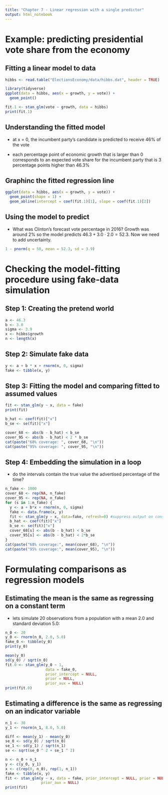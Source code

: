 ```yaml
---
title: "Chapter 7 - Linear regression with a single predictor"
output: html_notebook
---
```


# Example: predicting presidential vote share from the economy

## Fitting a linear model to data

```r
hibbs <- read.table("ElectionsEconomy/data/hibbs.dat", header = TRUE)

library(tidyverse)
ggplot(data = hibbs, aes(x = growth, y = vote)) +
  geom_point()

fit.1 <- stan_glm(vote ~ growth, data = hibbs)
print(fit.1)
```

## Understanding the fitted model

* at x = 0, the incumbent party's candidate is predicted to receive 46% of the vote

* each percentage point of economic growth that is larger than 0 corresponds to an expected vote share for the incumbent party that is 3 percentage points higher than 46.3%

## Graphinc the fitted regression line

```r
ggplot(data = hibbs, aes(x = growth, y = vote)) +
  geom_point(shape = 1) +
  geom_abline(intercept = coef(fit.1)[1], slope = coef(fit.1)[2])
```

## Using the model to predict

* What was Clinton's forecast vote percentage in 2016? Growth was around 2% so the model predicts $46.3 + 3.0 \cdot 2.0 = 52.3$. Now we need to add uncertainty.

```r
1 - pnorm(q = 50, mean = 52.3, sd = 3.9)
```

# Checking the model-fitting procedure using fake-data simulation

## Step 1: Creating the pretend world

```r
a <- 46.3
b <- 3.0
sigma <- 3.9
x <- hibbs$growth
n <- length(x)
```

## Step 2: Simulate fake data

```r
y <- a + b * x + rnorm(n, 0, sigma)
fake <- tibble(x, y)
```

## Step 3: Fitting the model and comparing fitted to assumed values

```r
fit <- stan_glm(y ~ x, data = fake)
print(fit)

b_hat <- coef(fit)["x"]
b_se <- se(fit)["x"]

cover_68 <- abs(b - b_hat) < b_se
cover_95 <- abs(b - b_hat) < 2 * b_se
cat(paste("68% coverage: ", cover_68, "\n"))
cat(paste("95% coverage: ", cover_95, "\n"))
```

## Step 4: Embedding the simulation in a loop

* do the intervals contain the true value the advertised percentage of the time?

```r
n_fake <- 1000  
cover_68 <- rep(NA, n_fake)  
cover_95 <- rep(NA, n_fake)  
for (s in 1:n_fake) {  
  y <- a + b*x + rnorm(n, 0, sigma)  
  fake <- data.frame(x, y)  
  fit <- stan_glm(y ~ x, data=fake, refresh=0) #suppress output on console  
  b_hat <- coef(fit)["x"]  
  b_se <- se(fit)["x"]  
  cover_68[s] <- abs(b - b_hat) < b_se  
  cover_95[s] <- abs(b - b_hat) < 2*b_se  
}  
cat(paste("68% coverage:", mean(cover_68), "\n"))  
cat(paste("95% coverage:", mean(cover_95), "\n")) 
```

# Formulating comparisons as regression models

## Estimating the mean is the same as regressing on a constant term

* lets simulate 20 observations from a population with a mean 2.0 and standard deviation 5.0:

```r
n_0 <- 20
y_0 <- rnorm(n_0, 2.0, 5.0)
fake_0 <- tibble(y_0)
print(y_0)

mean(y_0)
sd(y_0) / sqrt(n_0)
fit.0 <- stan_glm(y_0 ~ 1, 
                  data = fake_0,
                  prior_intercept = NULL,
                  prior = NULL, 
                  prior_aux = NULL)
print(fit.0)
```

## Estimating a difference is the same as regressing on an indicator variable

```r
n_1 <- 30
y_1 <- rnorm(n_1, 8.0, 5.0)

diff <- mean(y_1) - mean(y_0)
se_0 <- sd(y_0) / sqrt(n_0)
se_1 <- sd(y_1) / sqrt(n_1)
se <- sqrt(se_0 ^ 2 + se_1 ^ 2)

n <- n_0 + n_1
y <- c(y_0, y_1)
x <- c(rep(0, n_0), rep(1, n_1))
fake <- tibble(x, y)
fit <- stan_glm(y ~ x, data = fake, prior_intercept = NULL, prior = NULL,
                prior_aux = NULL)
print(fit)
```

